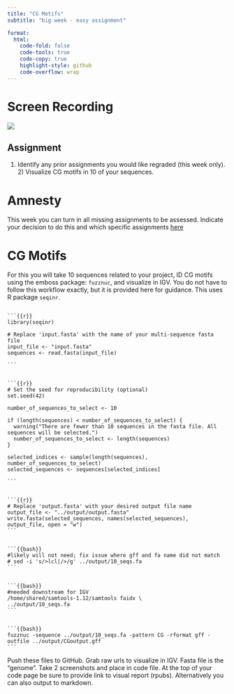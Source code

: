 ```yaml
---
title: "CG Motifs"
subtitle: "big week - easy assignment"

format:
  html:
    code-fold: false
    code-tools: true
    code-copy: true
    highlight-style: github
    code-overflow: wrap
---
```


# Screen Recording

[![](/img/zoom.png){fig-align="right"}](https://washington.zoom.us/rec/share/U0F0-YmBjwJyA-)

::: callout-important
## Assignment

1) Identify any prior assignments you would like regraded (this week only). 2) Visualize CG motifs in 10 of your sequences.
:::

# Amnesty

This week you can turn in all missing assignments to be assessed. Indicate your decision to do this and which specific assignments [here](https://github.com/course-fish546-2023/assistance-public/issues/15)

# CG Motifs

For this you will take 10 sequences related to your project, ID CG motifs using the emboss package: `fuzznuc`, and visualize in IGV. You do not have to follow this workflow exactly, but it is provided here for guidance. This uses R package `seqinr`.


````

```{{r}}
library(seqinr)

# Replace 'input.fasta' with the name of your multi-sequence fasta file
input_file <- "input.fasta"
sequences <- read.fasta(input_file)

```


```{{r}}
# Set the seed for reproducibility (optional)
set.seed(42)

number_of_sequences_to_select <- 10

if (length(sequences) < number_of_sequences_to_select) {
  warning("There are fewer than 10 sequences in the fasta file. All sequences will be selected.")
  number_of_sequences_to_select <- length(sequences)
}

selected_indices <- sample(length(sequences), number_of_sequences_to_select)
selected_sequences <- sequences[selected_indices]

```


```{{r}}
# Replace 'output.fasta' with your desired output file name
output_file <- "../output/output.fasta"
write.fasta(selected_sequences, names(selected_sequences), output_file, open = "w")
```


```{{bash}}
#likely will not need; fix issue where gff and fa name did not match
# sed -i 's/>lcl|/>/g' ../output/10_seqs.fa
```


```{{bash}}
#needed downstream for IGV
/home/shared/samtools-1.12/samtools faidx \
../output/10_seqs.fa
```


```{{bash}}
fuzznuc -sequence ../output/10_seqs.fa -pattern CG -rformat gff -outfile ../output/CGoutput.gff
```
````

Push these files to GitHub. Grab raw urls to visualize in IGV. Fasta file is the "genome". Take 2 screenshots and place in code file. At the top of your code page be sure to provide link to visual report (rpubs). Alternatively you can also output to markdown. 



